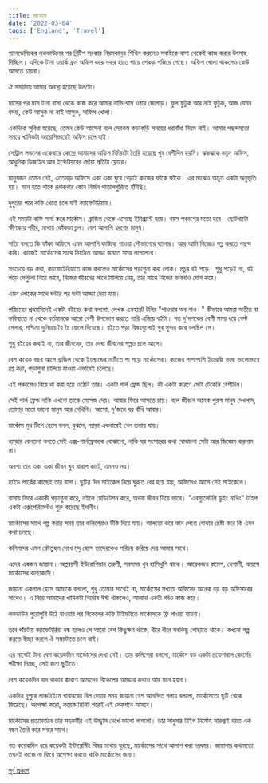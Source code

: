 ```yaml
---
title: মার্কোস
date: '2022-03-04'
tags: ['England', 'Travel']
---
```


প্যানডেমিকের লকডাউনের পর ব্রিটিশ সরকার নিয়মকানুন শিথিল করলেও সবাইকে বাসা থেকেই কাজ করার উৎসাহ দিচ্ছিল। এদিকে টানা ওয়ার্ক ফ্রম অফিস করে সবার হাতে পায়ে শেকড় গজিয়ে গেছে। অফিস খোলা থাকলেও কেউ আসতে চায়না।

ঐ সময়টায় আমার অবস্থা হয়েছে উলটো।

মাসের পর মাস টানা বাসা থেকে কাজ করে আমার নাভিঃশ্বাস ওঠার জোগাড়। ফুল ফুটুক আর নাই ফুটুক, আজ যেমন বসন্ত, কেউ আসুক না নাই আসুক, অফিস খোলা। 

একদিকে সুবিধা হয়েছে, তেমন কেউ আসেনা বলে সেরকম কড়াকড়ি সময়ের ধরাবাঁধা নিয়ম নাই। আমার পছন্দমতো সময়ে খানিকটা আয়েশিভাবেই অফিস চলে যাই।

সেন্ট্রাল লন্ডনের একেবারে কেন্দ্রে আমাদের অফিস বিল্ডিংটা তৈরি হয়েছে খুব বেশীদিন হয়নি। ঝকঝকে নতুন অফিস, আধুনিক ডিজাইন আর ইন্টেরিয়রের ছোঁয়া প্রতিটা ফ্লোরে। 

মানুষজন তেমন নেই, এতোবড় অফিসে একা একা ঘুরে বেড়াই কাজের ফাঁকে ফাঁকে। এর মাঝেও অদ্ভুত একটা অনুভূতি হয়। মনে হতে থাকে রূপকথার কোন নির্জন পাতালপুরিতে হাঁটছি।

দুপুরের পরে কফি খেতে চলে যাই ক্যাফেটারিয়ায়।

এই সময়টা কফি সার্ভ করে মার্কোস। ব্রাজিল থেকে এসেছে ইমিগ্র‍্যান্ট হয়ে। বয়স পঞ্চাশের মতো হবে। ছোটখাটো ক্ষীণকায় শরীর, মাথায় কোঁকড়া চুল। বেশ আলাপি ধরণের মানুষ।

সত্যি বলতে কি ফাঁকা অফিসে এমন আলাপি কাউকে পাওয়া সৌভাগ্যের ব্যাপার। আর আমি নিজেও গল্প করতে পছন্দ করি। কাজেই মার্কোসের সাথে নিয়মিত আড্ডা জমতে সময় লাগলোনা।

সবচেয়ে বড় কথা, ক্যাফেটেরিয়াতে কাজ করলেও মার্কোসের পড়াশুনা করা লোক। প্রচুর বই পড়ে। শুধু পড়েই না, বই পড়ে সেগুলো নিয়ে ভাবে, নিজের জীবনের সাথে মিলিয়ে নেয়, তার সাথে নিজের ভাবনাও যোগ করে।

এমন লোকের সাথে ঘন্টার পর ঘন্টা আড্ডা দেয়া যায়।

পরিচয়ের প্রথমদিনেই একটা বইয়ের কথা বললো, লেখক একহারট টলির "পাওয়ার অব নাও।" কীভাবে আমরা অতীত বা ভবিষ্যতে না থেকে বর্তমানকে আরো বেশী উপভোগ করতে পারি এনিয়ে বইটা। গত দু'দশকের বেশী সময় ধরে বেস্ট সেলার, পশ্চিমা দুনিয়ায় হৈ চৈ ফেলে দিয়েছে। বইতে পড়া বিষয়গুলোই খুব সুন্দর করে বলছিল সে।

শুধু বইয়ের কথাই না, তার জীবনের, তার দেখা জীবনের গল্পও চলে আসে।

বেশ কয়েক বছর আগে ব্রাজিল থেকে ইংল্যান্ডের মাটিতে পা পড়ে মার্কোসের। কাজের পাশাপাশি ইংরেজি ভাষা ভালোভাবে রপ্ত করা, পড়াশুনা চালিয়ে যাওয়া এভাবেই চলেছে। 

এই পঞ্চাশেও বিয়ে থা করা হয়ে ওঠেনি তার। একটা গার্ল ফ্রেন্ড ছিল। কী একটা কারণে সেটা টেকেনি বেশীদিন। 

সেই গার্ল ফ্রেন্ড নাকি এখনো তাকে মেসেজ দেয়। আবার ফিরে আসতে চায়। বলে জীবনে অনেক পুরুষ মানুষ দেখলাম, তোমার মতো ভালো মানুষ আর দেখিনি। আসো, দু'জনে ঘর বাঁধি আবার।

মার্কোস মুখ টিপে হেসে বলল, বুঝলে, ন্যাড়া একবারেই বেল তলায় যায়।

ন্যাড়ার বেলতলা বলতে সেই এক্স-গার্লফ্রেন্ডকে বোঝালো, নাকি ঘর সংসারের কথা বোঝালো সেটা আর জিজ্ঞেস করলাম না।

অবশ্য তার একা একা জীবন খুব খারাপ কাটে, এমনও নয়।

হাইড পার্কের কাছেই তার বাসা। ছুটির দিন সাইকেল নিয়ে ঘুরতে বের হয়ে যায়, অফিসেও আসে সেই সাইকেলে।

বাসায় ফিরে একাকী পড়াশুনা করে, নইলে মেডিটেশন করে, অথবা জীবন নিয়ে ভাবে। "এবস্যুলেটলি ডুইং নাথিং" টাইপ একটা এক্সপেরিমেন্টও শুরু করেছে ইদানীং।

মার্কোসের সাথে গল্প করার সময় তার কলিগেরাও উঁকি দিয়ে যায়। আলতো করে কান পেতে বোঝার চেষ্টা করে কি এমন কথা চলছে।

কলিগদের এমন কৌতুহল দেখে মৃদু হেসে তাদেরকেও পরিচয় করিয়ে দেয় আমার সাথে।

এদের একজন জায়ানা। অল্পবয়সী ইউরোপিয়ান তরুণী, সবসময় খুব হাসিখুশি থাকে। আরেকজন রামেশ, নেপালী, বয়েসে মার্কোসের কাছাকাছি। 

জায়ানা একগাল হেসে আমাকে বললো, শুধু তোমার সাথেই না, মার্কোসের সখ্যতা অফিসের অনেক বড় বড় অফিসারের সাথেও। এ নিয়ে আমাদের খানিকটা নির্দোষ ঈর্ষা থাকলেও, আলাদা একটা গর্বও কাজ করে।

লকডাউন পুরোপুরি উঠে যাওয়ার পর বিকেলের কফি টাইমটাতে মার্কোসকে ফ্রি পাওয়া যায়না। 

তবে পাঁচটায় ক্যাফেটারিয়া বন্ধ হলেও সে আরো বেশ কিছুক্ষণ থাকে, ধীরে ধীরে সবকিছু গোছাতে থাকে। কখনো গল্প করতে ইচ্ছা করলে ঐ সময়টাতে চলে যাই।

এর মাঝেই টানা বেশ কয়েকদিন মার্কোসের দেখা নেই। তার কলিগেরা বললো, মার্কোস বড় একটা প্রফেশনাল কোর্সের পরীক্ষা দিচ্ছে, সেই জন্য ছুটিতে।

বেশ কয়েকদিন বাদ থাকার কারণে আমাদের বিকেলের আড্ডার কথাও আর মনে হয়না।

একদিন দুপুরে লাঞ্চটাইমে খাবাররের বিল দেয়ার সময় জায়ানা বেশ আনন্দিত গলায় বললো, মার্কোসতো ছুটি থেকে ফিরেছে। অপেক্ষা করো, কয়েক মিনিট পরেই এই সেকশনে আসবে।

মার্কোসের প্রত্যাবর্তনে তার সহকর্মীর এই উচ্ছ্বাস দেখে ভালো লাগলো। তার সাধুসন্ত টাইপ নির্মোহ সারল্যই হয়ত এক বন্ধন তৈরি করে সবার সাথে।

গত কয়েকদিন ধরে কয়েকটা ইন্টারেস্টিং বিষয় মাথায় ঘুরছে, মার্কোসের সাথে আলাপ করা দরকার। জায়ানার কথামতো তখনই কাজে না ফিরে অপেক্ষা করতে থাকি মার্কোসের জন্য।

[পূর্ব প্রকাশ](https://www.facebook.com/ashraful.alam/posts/10158009412365583)